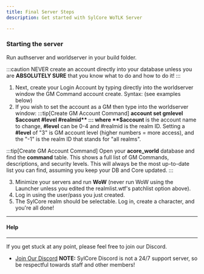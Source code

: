 ```yaml
---
title: Final Server Steps
description: Get started with SylCore WoTLK Server

---
```


### Starting the server
Run authserver and worldserver in your build folder.

:::caution
NEVER create an account directly into your database unless you are **ABSOLUTELY SURE** that you know what to do and how to do it!
:::

   1. Next, create your Login Account by typing directly into the worldserver window the GM Command account create. Syntax: (see examples below)
   2. If you wish to set the account as a GM then type into the worldserver window:
   :::tip[Create GM Account Command]
   **account set gmlevel $account #level #realmid**
   :::
    where **$account** is the account name to change, **#level** can be 0-4 and #realmid is the realm ID. Setting a **#level** of "3" is GM account level (higher numbers = more access), and the "-1" is the realm ID that stands for "all realms".

:::tip[Create GM Account Command]
   Open your **acore_world** database and find the **command** table. This shows a full list of GM Commands, descriptions, and security levels.
This will always be the most up-to-date list you can find, assuming you keep your DB and Core updated.
:::

   3. Minimize your servers and run **WoW** (never run WoW using the Launcher unless you edited the realmlist.wtf's patchlist option above).
   4. Log in using the user/pass you just created.
   5. The SylCore realm should be selectable. Log in, create a character, and you're all done!

---

#### Help
---
If you get stuck at any point, please feel free to join our Discord.

   - [Join Our Discord](https://discord.gg/BQBD5MqspY) **NOTE:** SylCore Discord is not a 24/7 support server, so be respectful towards staff and other members!